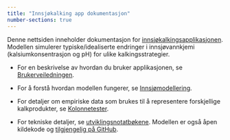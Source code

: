 ```yaml
---
title: "Innsjøkalking app dokumentasjon"
number-sections: true
---
```


Denne nettsiden inneholder dokumentasjon for [innsjøkalkingsapplikasjonen](https://lake-liming.t.niva.no/). Modellen simulerer typiske/idealiserte endringer i innsjøvannkjemi (kalsiumkonsentrasjon og pH) for ulike kalkingsstrategier.

 * For en beskrivelse av hvordan du bruker applikasjonen, se [Brukerveiledningen](https://nivanorge.github.io/lake_liming_app/user-guide.html).

 * For å forstå hvordan modellen fungerer, se [Innsjømodellering](https://nivanorge.github.io/lake_liming_app/lake-modelling.html).

 * For detaljer om empiriske data som brukes til å representere forskjellige kalkprodukter, se [Kolonnetester](https://nivanorge.github.io/lake_liming_app/column-tests.html).

 * For tekniske detaljer, se [utviklingsnotatbøkene](https://github.com/NIVANorge/lake_liming_app/tree/main/notebooks#development-notebooks). Modellen er også åpen kildekode og [tilgjengelig på GitHub](https://github.com/NIVANorge/lake_liming_app).
